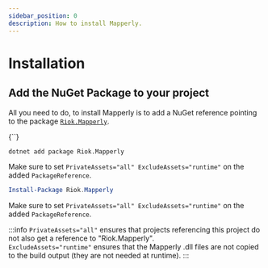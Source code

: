 ```yaml
---
sidebar_position: 0
description: How to install Mapperly.
---
```



# Installation

## Add the NuGet Package to your project

All you need to do, to install Mapperly is to add a NuGet reference pointing to the package [`Riok.Mapperly`](https://www.nuget.org/packages/Riok.Mapperly).

<!-- do not indent this, it won't work, https://stackoverflow.com/a/67579641/3302887 -->

<Tabs>
<TabItem value="csproj" label="PackageReference" default>
    <CodeBlock language="xml">{`<PackageReference Include="Riok.Mapperly" Version="${useDocusaurusContext().siteConfig.customFields.mapperlyVersion}" PrivateAssets="all" ExcludeAssets="runtime" />`}</CodeBlock>
</TabItem>
<TabItem value="dontet-cli" label=".NET CLI">

```bash
dotnet add package Riok.Mapperly
```

Make sure to set `PrivateAssets="all" ExcludeAssets="runtime"` on the added `PackageReference`.

</TabItem>
<TabItem value="pkg-manager" label="Package Manager">

```powershell
Install-Package Riok.Mapperly
```

Make sure to set `PrivateAssets="all" ExcludeAssets="runtime"` on the added `PackageReference`.

</TabItem>
</Tabs>

:::info
`PrivateAssets="all"` ensures that projects referencing this project do not also get a reference to "Riok.Mapperly".  
`ExcludeAssets="runtime"` ensures that the Mapperly .dll files are not copied to the build output (they are not needed at runtime).
:::
